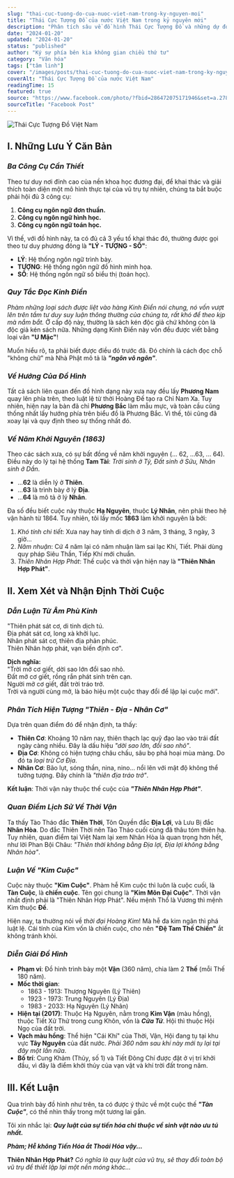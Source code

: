```yaml
---
slug: "thai-cuc-tuong-do-cua-nuoc-viet-nam-trong-ky-nguyen-moi"
title: "Thái Cực Tượng Đồ của nước Việt Nam trong kỷ nguyên mới"
description: "Phân tích sâu về đồ hình Thái Cực Tượng Đồ và những dự đoán về thời vận của Việt Nam trong kỷ nguyên mới dựa trên triết lý phương Đông."
date: "2024-01-20"
updated: "2024-01-20"
status: "published"
author: "Ký sự phía bên kia không gian chiều thứ tư"
category: "Văn hóa"
tags: ["tâm linh"]
cover: "/images/posts/thai-cuc-tuong-do-cua-nuoc-viet-nam-trong-ky-nguyen-moi.jpg"
coverAlt: "Thái Cực Tượng Đồ của nước Việt Nam"
readingTime: 15
featured: true
source: "https://www.facebook.com/photo/?fbid=286472075171946&set=a.278626265956527"
sourceTitle: "Facebook Post"
---
```


![Thái Cực Tượng Đồ Việt Nam](/images/posts/thai-cuc-tuong-do-cua-nuoc-viet-nam-trong-ky-nguyen-moi.jpg)

## **I. Những Lưu Ý Căn Bản**

### ***Ba Công Cụ Cần Thiết***

Theo tư duy nơi đỉnh cao của nền khoa học đương đại, để khai thác và giải thích toàn diện một mô hình thực tại của vũ trụ tự nhiên, chúng ta bắt buộc phải hội đủ 3 công cụ:

1.  **Công cụ ngôn ngữ đơn thuần.**
2.  **Công cụ ngôn ngữ hình học.**
3.  **Công cụ ngôn ngữ toán học.**

Vì thế, với đồ hình này, ta có đủ cả 3 yếu tố khai thác đó, thường được gọi theo tư duy phương đông là **"LÝ - TƯỢNG - SỐ"**:

*   **LÝ**: Hệ thống ngôn ngữ trình bày.
*   **TƯỢNG**: Hệ thống ngôn ngữ đồ hình minh họa.
*   **SỐ**: Hệ thống ngôn ngữ số biểu thị (toán học).

### ***Quy Tắc Đọc Kinh Điển***

*Phàm những loại sách được liệt vào hàng Kinh Điển nói chung, nó vốn vượt lên trên tầm tư duy suy luận thông thường của chúng ta, rất khó để theo kịp mà nắm bắt.* Ở cấp độ này, thường là sách kén độc giả chứ không còn là độc giả kén sách nữa. Những dạng Kinh Điển này vốn đều được viết bằng loại văn **"U Mặc"**!

Muốn hiểu rõ, ta phải biết được điều đó trước đã. Đó chính là cách đọc chỗ "không chữ" mà Nhà Phật mô tả là ***"ngôn vô ngôn"***.

### ***Về Hướng Của Đồ Hình***

Tất cả sách liên quan đến đồ hình dạng này xưa nay đều lấy **Phương Nam** quay lên phía trên, theo luật lệ từ thời Hoàng Đế tạo ra Chỉ Nam Xa. Tuy nhiên, hiện nay la bàn đã chỉ **Phương Bắc** làm mẫu mực, và toàn cầu cũng thống nhất lấy hướng phía trên biểu đồ là Phương Bắc. Vì thế, tôi cũng đã xoay lại và quy định theo sự thống nhất đó.

### ***Về Năm Khởi Nguyên (1863)***

Theo các sách xưa, có sự bất đồng về năm khởi nguyên (... 62, ...63, ... 64). Điều này do lý tại hệ thống **Tam Tài**: *Trời sinh ở Tý, Đất sinh ở Sửu, Nhân sinh ở Dần*.

*   ...**62** là diễn lý ở **Thiên**.
*   ...**63** là trình bày ở lý **Địa**.
*   ...**64** là mô tả ở lý **Nhân**.

Đa số đều biết cuộc này thuộc **Hạ Nguyên**, thuộc **Lý Nhân**, nên phải theo hệ vận hành từ 1864. Tuy nhiên, tôi lấy mốc **1863** làm khởi nguyên là bởi:

1.  *Khó tính chi tiết*: Xưa nay hay tính di dịch ở 3 năm, 3 tháng, 3 ngày, 3 giờ...
2.  *Năm nhuận*: Cứ 4 năm lại có năm nhuận làm sai lạc Khí, Tiết. Phải dùng quy pháp Siêu Thần, Tiếp Khí mới chuẩn.
3.  *Thiên Nhân Hợp Phát*: Thế cuộc và thời vận hiện nay là **"Thiên Nhân Hợp Phát"**.

## **II. Xem Xét và Nhận Định Thời Cuộc**

### ***Dẫn Luận Từ Âm Phù Kinh***

"Thiên phát sát cơ, di tinh dịch tú.  
Địa phát sát cơ, long xà khởi lục.  
Nhân phát sát cơ, thiên địa phản phúc.  
Thiên Nhân hợp phát, vạn biến định cơ".  

**Dịch nghĩa:**  
"Trời mở cơ giết, dời sao lớn đổi sao nhỏ.  
Đất mở cơ giết, rồng rắn phát sinh trên cạn.  
Người mở cơ giết, đất trời tráo trở.  
Trời và người cùng mở, là báo hiệu một cuộc thay đổi để lập lại cuộc mới".

### ***Phân Tích Hiện Tượng "Thiên - Địa - Nhân Cơ"***

Dựa trên quan điểm đó để nhận định, ta thấy:

*   **Thiên Cơ**: Khoảng 10 năm nay, thiên thạch lạc quỹ đạo lao vào trái đất ngày càng nhiều. Đây là dấu hiệu *"dời sao lớn, đổi sao nhỏ"*.
*   **Địa Cơ**: Không có hiện tượng châu chấu, sâu bọ phá hoại mùa màng. Do đó ta *loại trừ Cơ Địa*.
*   **Nhân Cơ**: Bão lụt, sóng thần, nina, nino... nổi lên với mật độ không thể tưởng tượng. Đây chính là *"thiên địa tráo trở"*.

**Kết luận**: Thời vận này thuộc thế cuộc của ***"Thiên Nhân Hợp Phát"***.

### ***Quan Điểm Lịch Sử Về Thời Vận***

Ta thấy Tào Tháo đắc **Thiên Thời**, Tôn Quyền đắc **Địa Lợi**, và Lưu Bị đắc **Nhân Hòa**. Do đắc Thiên Thời nên Tào Tháo cuối cùng đã thâu tóm thiên hạ. Tuy nhiên, quan điểm tại Việt Nam lại xem Nhân Hòa là quan trọng hơn hết, như lời Phan Bội Châu: *"Thiên thời không bằng Địa lợi, Địa lợi không bằng Nhân hòa"*.

### ***Luận Về "Kim Cuộc"***

Cuộc này thuộc **"Kim Cuộc"**. Phàm hễ Kim cuộc thì luôn là cuộc cuối, là **Tàn Cuộc**, là **chiến cuộc**. Tên gọi chung là **"Kim Môn Đại Cuộc"**. Thời vận nhất định phải là "Thiên Nhân Hợp Phát". Nếu mệnh Thổ là Vương thì mệnh Kim thuộc **Đế**.

Hiện nay, ta thường nói về *thời đại Hoàng Kim*! Mà hễ đa kim ngân thì phá luật lệ. Cái tính của Kim vốn là chiến cuộc, cho nên **"Đệ Tam Thế Chiến"** ắt không tránh khỏi.

### ***Diễn Giải Đồ Hình***

*   **Phạm vi**: Đồ hình trình bày một **Vận** (360 năm), chia làm 2 **Thế** (mỗi Thế 180 năm).
*   **Mốc thời gian**:
    *   1863 - 1913: Thượng Nguyên (Lý Thiên)
    *   1923 - 1973: Trung Nguyên (Lý Địa)
    *   1983 - 2033: Hạ Nguyên (Lý Nhân)
*   **Hiện tại (2017)**: Thuộc Hạ Nguyên, nằm trong **Kim Vận** (màu hồng), thuộc Tiết Xử Thử trong cung Khôn, vốn là ***Cửa Tử***. Hội thì thuộc Hội Ngọ của đất trời.
*   **Vạch màu hồng**: Thể hiện "Cái Khí" của Thời, Vận, Hội đang tụ tại khu vực **Tây Nguyên** của đất nước. *Phải 360 năm sau khí này mới tụ lại tại đây một lần nữa*.
*   **Bố trí**: Cung Khảm (Thủy, số 1) và Tiết Đông Chí được đặt ở vị trí khởi đầu, vì đây là điểm khởi thủy của vạn vật và khí trời đất trong năm.

## **III. Kết Luận**

Qua trình bày đồ hình như trên, ta có được ý thức về một cuộc thế ***"Tàn Cuộc"***, có thể nhìn thấy trong một tương lai gần.

Tôi xin nhắc lại: ***Quy luật của sự tiến hóa chỉ thuộc về sinh vật nào ưu tú nhất.***

***Phàm; Hễ không Tiến Hóa ắt Thoái Hóa vậy...***

**Thiên Nhân Hợp Phát?** *Có nghĩa là quy luật của vũ trụ, sẽ thay đổi toàn bộ vũ trụ để thiết lập lại một nền móng khác...*